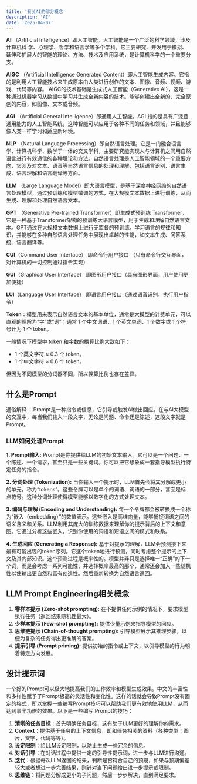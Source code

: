 ```yaml
---
title: '有关AI的部分概念'
description: 'AI'
date: '2025-04-07'
---
```



**AI**  （Artificial Intelligence）即人工智能。人工智能是一个广泛的科学领域，涉及计算机科 学、心理学、哲学和语言学等多个学科。它主要研究、开发用于模拟、延伸和扩展人的智能的理论、方法、技术及应用系统，是计算机科学的一个重要分支。 

**AIGC**  （Artificial Intelligence Generated Content）即人工智能生成内容。它指的是利用人工智能技术来生成原本由人类进行创作的文本、图像、音频、视频、游戏、代码等内容。 AIGC的技术基础是生成式人工智能（Generative AI），这是一种通过机器学习从数据中学习并生成全新内容的技术。能够创建出全新的、完全原创的内容，如图像、文本或音频。

**AGI** （Artificial General Intelligence）即通用人工智能。AGI 指的是具有广泛且通用能力的人工智能系统，这种智能可以应用于各种不同的任务和领域，并且能够像人类一样学习和适应新环境。 

**NLP**  （Natural Language Processing）即自然语言处理。它是一门融合语言学、计算机科学、数学于一体的交叉学科，主要研究能实现人与计算机之间用自然语言进行有效通信的各种理论和方法。自然语言处理是人工智能领域的一个重要方向，它涉及对文本、语音等自然语言信息的处理和理解，包括语言识别、语言生成、语言理解和语言翻译等方面。

**LLM**  （Large Language Model）即大语言模型，是基于深度神经网络的自然语言处理模型，通过预训练和模型微调的方式，在大规模文本数据上进行训练，从而生成、理解和处理自然语言文本。 

**GPT**  （Generative Pre-trained Transformer）即生成式预训练 Transformer，它是一种基于Transformer架构的预训练大语言模型，用于生成和理解自然语言文本。GPT通过在大规模文本数据上进行无监督的预训练，学习语言的规律和知识，并能够在多种自然语言处理任务中展现出卓越的性能，如文本生成、问答系统、语言翻译等。

**CUI**（Command User Interface） 即命令行用户接口 （只有命令行交互界面，对计算机的一切控制通过指令实现）

**GUI**（Graphical User Interface） 即图形用户接口（具有图形界面，用户使用更加便捷）

**LUI**（Language User Interface） 即语言用户接口（通过语音识别，执行用户指令）

**Token**：模型用来表示自然语言文本的基本单位，通常是大模型的计费单元，可以直观的理解为“字”或“词”；通常 1 个中文词语、1 个英文单词、1 个数字或 1 个符号计为 1 个 token。

一般情况下模型中 token 和字数的换算比例大致如下：

- 1 个英文字符 ≈ 0.3 个 token。
- 1 个中文字符 ≈ 0.6 个 token。

但因为不同模型的分词器不同，所以换算比例也存在差异。

## 什么是Prompt

通俗解释：  Prompt是一种指令或信息，它引导或触发AI做出回应。在与AI大模型的交互中，每当我们输入一段文字，无论是问题、命令还是陈述，这段文字就是Prompt。

### LLM如何处理Prompt

**1. Prompt输入:** Prompt是你提供给LLM的初始文本输入。它可以是一个问题、一个陈述、一个请求，甚至只是一些关键词。你可以把它想象成一套指导模型执行特定任务的指令。

**2. 分词处理 (Tokenization):** 当你输入一个提示时，LLM首先会将其分解成更小的单元，称为“tokens”。这些令牌可以是单个的词语、词语的一部分，甚至是标点符号。这种分词处理使得模型能够以数字化的方式处理文本。

**3. 编码与理解 (Encoding and Understanding):** 每一个令牌都会被转换成一个称为“嵌入（embedding）”的数值表示。这些嵌入是高维向量，能够捕捉词语之间的语义含义和关系。LLM利用其庞大的训练数据来理解你的提示背后的上下文和意图。它通过分析这些嵌入，识别你使用的词语和短语之间的模式和联系。

**4. 生成回应 (Generating a Response):** 基于对提示的理解，LLM会预测接下来最有可能出现的token序列。它逐个token地进行预测，同时考虑整个提示的上下文及其内部知识。这个预测过程是概率性的。模型并非只是选择唯一“正确”的下一个词，而是会考虑一系列可能性，并选择概率最高的那个，通常还会加入一些随机性以使输出更自然和富有创造性。然后重新转换为自然语言返回。

## LLM Prompt Engineering相关概念

1. **零样本提示 (Zero-shot prompting):** 在不提供任何示例的情况下，要求模型执行任务（返回结果随机性最大）。
2. **少样本提示 (Few-shot prompting):** 提供少量示例来指导模型的回应。
3. **思维链提示 (Chain-of-thought prompting):** 引导模型展示其推理步骤，以便为复杂的任务得出更准确的答案。
4. **提示引导 (Prompt priming):** 提供初始的指令或上下文，以引导模型的行为朝着特定方向发展。



## 设计提示词

一个好的Prompt可以极大地提高我们的工作效率和模型生成效果。中文的丰富性和多样性赋予了Prompt极高的灵活性和变化性。这样的话就会导致Prompt没有固定的格式，所以掌握一些编写Prompt技巧可以帮助我们更有效地使用LLM，从而达到事半功倍的效果。以下是一些编写 Prompt的技巧： 

1. **清晰的任务目标**：首先明确任务目标，这有助于LLM更好的理解你的需求。
2. **Context**：提供基于任务的上下文信息，即和任务相关的资料（各种类型：图片，文字，代码等等）。
3. **设定限制**：给LLM设定限制，以防止生成一些冗余的信息。
4. **对话引导**：在对话过程中提供一定的引导性提示词，进一步与LLM进行沟通。
5. **迭代**：根据每次LLM返回的结果，判断是否符合自己的预期，如果与预期偏差较大或者想进一步完善结果，则针对当下问题给出进一步提示或限制。
6. **思维链**：将问题分解成更小的子问题，然后一步步解决，直到满足要求。



